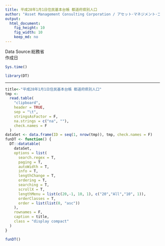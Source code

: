 ```yaml
---
title: 平成28年1月1日住民基本台帳 都道府県別人口
author: "Asset Management Consulting Corporation / アセット･マネジメント･コンサルティング株式会社 http://am-consulting.co.jp"
output:
  html_document:
    fig_height: 10
    fig_width: 10
    keep_md: no
---
```

Data Source:総務省  
作成日
```r
Sys.time()
```

```r
library(DT)
```
---
```r
title<-"平成28年1月1日住民基本台帳 都道府県別人口"
tmp <-
  read.table(
    "clipboard",
    header = TRUE,
    sep = "\t",
    stringsAsFactor = F,
    na.strings = c("na", ""),
    check.names = F
  )
dataSet <- data.frame(ID = seq(1, nrow(tmp)), tmp, check.names = F)
funDT <- function() {
  DT::datatable(
    dataSet,
    options = list(
      search.regex = T,
      paging = T,
      autoWidth = T,
      info = T,
      lengthChange = T,
      ordering = T,
      searching = T,
      scrollX = T,
      lengthMenu = list(c(20,-1, 10, 1), c("20","All","10", 1)),
      orderClasses = T,
      order = list(list(0, "asc"))
    ), 
    rownames = F,
    caption = title,
    class = "display compact"
  )
}
```

```r
funDT()
```